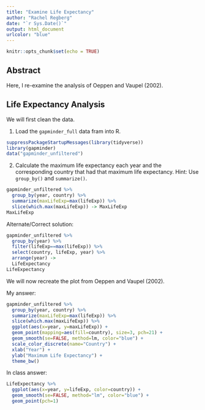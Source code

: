 ```yaml
---
title: "Examine Life Expectancy"
author: "Rachel Regberg"
date: "`r Sys.Date()`"
output: html_document
urlcolor: "blue"
---
```


```r
knitr::opts_chunk$set(echo = TRUE)
```

## Abstract

Here, I re-examine the analysis of Oeppen and Vaupel (2002).


## Life Expectancy Analysis

We will first clean the data.

1. Load the `gapminder_full` data fram into R. 
```r
suppressPackageStartupMessages(library(tidyverse))
library(gapminder)
data("gapminder_unfiltered")
```

2. Calculate the maximum life expectancy each year and the corresponding country that had that maximum life expectancy. Hint: Use `group_by()` and `summarize()`.
```r
gapminder_unfiltered %>%
  group_by(year, country) %>%
  summarize(maxLifeExp=max(lifeExp)) %>%
  slice(which.max(maxLifeExp)) -> MaxLifeExp
MaxLifeExp
```

Alternate/Correct solution:
```r
gapminder_unfiltered %>%
  group_by(year) %>%
  filter(lifeExp==max(lifeExp)) %>%
  select(country, lifeExp, year) %>%
  arrange(year) ->
  LifeExpectancy
LifeExpectancy
```

We will now recreate the plot from Oeppen and Vaupel (2002).

My answer:
```r
gapminder_unfiltered %>%
  group_by(year, country) %>%
  summarize(maxLifeExp=max(lifeExp)) %>%
  slice(which.max(maxLifeExp)) %>%
  ggplot(aes(x=year, y=maxLifeExp)) +
  geom_point(mapping=aes(fill=country), size=3, pch=21) +
  geom_smooth(se=FALSE, method=lm, color="blue") +
  scale_color_discrete(name="Country") +
  xlab("Year") +
  ylab("Maximum Life Expectancy") +
  theme_bw()
```

In class answer:
```r
LifeExpectancy %>%
  ggplot(aes(x=year, y=lifeExp, color=country)) +
  geom_smooth(se=FALSE, method="lm", color="blue") +
  geom_point(pch=1)
```
